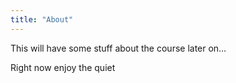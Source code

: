 ```yaml
---
title: "About"
---
```


This will have some stuff about the course later on...

Right now enjoy the quiet
